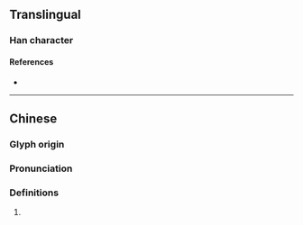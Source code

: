 {{character info/new}}
==Translingual==

===Han character===
{{Han char|rn=86|rad=火|as=09|sn=13|four=97894|canj=FNHD|ids=⿰火柔}}

====References====
* {{Han ref|kx=0677.280|dkj=19219|dj=1088.120|hdz=32220.080|uh=7163|ud=29027|bh=DE6E|bd=56942}}

----

==Chinese==
{{zh-forms}}

===Glyph origin===
{{Han etym}}

===Pronunciation===
{{zh-pron
|m=rǒu
|c=jau4
|mc=y
|oc=y
|cat=
}}

===Definitions===
{{zh-hanzi}}

# {{rfdef|zh}}